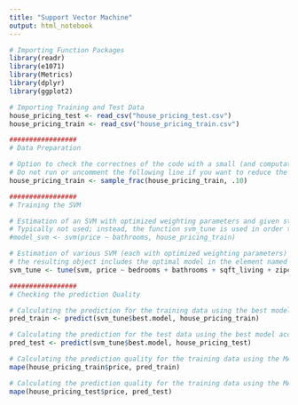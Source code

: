 ```yaml
---
title: "Support Vector Machine"
output: html_notebook
---
```



```r
# Importing Function Packages
library(readr)
library(e1071)
library(Metrics)
library(dplyr)
library(ggplot2)

# Importing Training and Test Data
house_pricing_test <- read_csv("house_pricing_test.csv")
house_pricing_train <- read_csv("house_pricing_train.csv")
```


```r
#################
# Data Preparation

# Option to check the correctnes of the code with a small (and computationally fast) training data set
# Do not run or uncomment the following line if you want to reduce the dataset size
house_pricing_train <- sample_frac(house_pricing_train, .10)
```



```r
#################
# Training the SVM

# Estimation of an SVM with optimized weighting parameters and given standard hyper parameters
# Typically not used; instead, the function svm_tune is used in order to also get a model with optimized hyper parameters
#model_svm <- svm(price ~ bathrooms, house_pricing_train)

# Estimation of various SVM (each with optimized weighting parameters) using systematically varied hyper parameters (typically called 'grid search' approach) and cross validation
# the resulting object includes the optimal model in the element named 'best.model'
svm_tune <- tune(svm, price ~ bedrooms + bathrooms + sqft_living + zipcode, data=house_pricing_train, ranges = list(epsilon = seq(0.2,1,0.1), cost = 2^(2:3)))

```



```r
#################
# Checking the prediction Quality

# Calculating the prediction for the training data using the best model according to the grid search
pred_train <- predict(svm_tune$best.model, house_pricing_train)

# Calculating the prediction for the test data using the best model according to the grid search
pred_test <- predict(svm_tune$best.model, house_pricing_test)

# Calculating the prediction quality for the training data using the MAPE
mape(house_pricing_train$price, pred_train)

# Calculating the prediction quality for the training data using the MAPE
mape(house_pricing_test$price, pred_test)
```



